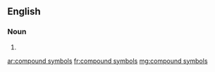 ==English==

===Noun===
{{head|en|noun plural form|head=[[compound]] [[symbol]]s}}

# {{plural of|compound symbol|lang=en}}

[[ar:compound symbols]]
[[fr:compound symbols]]
[[mg:compound symbols]]